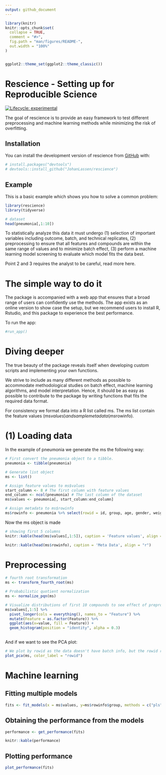 ```yaml
---
output: github_document
---
```




<!-- README.md is generated from README.Rmd. Please edit that file -->

```r
library(knitr)
knitr::opts_chunk$set(
  collapse = TRUE,
  comment = "#>",
  fig.path = "man/figures/README-",
  out.width = "100%"
)


ggplot2::theme_set(ggplot2::theme_classic())

```

# Rescience - Setting up for Reproducible Science 

<!-- badges: start -->
[![Lifecycle: experimental](https://img.shields.io/badge/lifecycle-experimental-orange.svg)](https://lifecycle.r-lib.org/articles/stages.html#experimental)
<!-- badges: end -->

The goal of rescience is to provide an easy framework to test different preprocessing and machine learning methods while minimizing the risk of overfitting. 

## Installation

You can install the development version of rescience from [GitHub](https://github.com/JohanLassen/rescience) with:

``` r
# install.packages("devtools")
# devtools::install_github("JohanLassen/rescience")
```

## Example

This is a basic example which shows you how to solve a common problem:

```r

library(rescience)
library(tidyverse)

# dataset
head(pneumonia[,1:10])

```

To statistically analyze this data it must undergo (1) selection of important variables including outcome, batch, and technical replicates, (2) preprocessing to ensure that all features and compounds are within the same range of values and to minimize batch effect, (3) perform a machine learning model screening to evaluate which model fits the data best.

Point 2 and 3 requires the analyst to be careful, read more here.


# The simple way to do it
The package is accompanied with a web app that ensures that a broad range of users can confidently use the methods. The app exists as an online version to show case the setup, but we recommend users to install R, Rstudio, and this package to experience the best performance.

To run the app:
```r
#run_app()
```

# Diving deeper
The true beauty of the package reveals itself when developing custom scripts and implementing your own functions. 

We strive to include as many different methods as possible to accommodate methodological studies on batch effect, machine learning algorithms, and model interpretation. Hence, it should be as easy as possible to contribute to the package by writing functions that fits the required data format.

For consistency we format data into a R list called ms. The ms list contain the feature values (ms$values) and sample meta data (ms$rowinfo).

# (1) Loading data

In the example of pneumonia we generate the ms the following way:

```r

# First convert the pneumonia object to a tibble. 
pneumonia <- tibble(pneumonia)

# Generate list object
ms <- list()

# Assign feature values to ms$values
start_column <- 8 # The first column with feature values
end_column <- ncol(pneumonia) # The last column of the dataset
ms$values <- pneumonia[, start_column:end_column]

# Assign metadata to ms$rowinfo
ms$rowinfo <- pneumonia %>% select(rowid = id, group, age, gender, weight, height, BMI)
```


Now the ms object is made

```r

# showing first 5 columns
knitr::kable(head(ms$values[,1:5]), caption = 'Feature values', align = "c")

```

```r

knitr::kable(head(ms$rowinfo), caption = 'Meta Data', align = "r")

```


# Preprocessing
```r

# fourth root transformation
ms <- transform_fourth_root(ms)

# Probabilistic quotient normalization
ms <- normalize_pqn(ms)

# Visualize distributions of first 10 compounds to see effect of preprocessing
ms$values[,1:5] %>% 
  pivot_longer(cols = everything(), names_to = "Feature") %>%
  mutate(Feature = as.factor(Feature)) %>% 
  ggplot(aes(x=value, fill = Feature)) +
  geom_histogram(position = "identity", alpha = 0.3)
  
```

And if we want to see the PCA plot:

```r

# We plot by rowid as the data doesn't have batch info, but the rowid reflects the injection order
plot_pca(ms, color_label = "rowid") 

```

# Machine learning

## Fitting multiple models

```r

fits <- fit_models(x = ms$values, y=ms$rowinfo$group, methods = c("pls", "glmnet")) #PLS, Elastic net, Random Forest

```

## Obtaining the performance from the models

```r

performance <- get_performance(fits)

knitr::kable(performance)

```

## Plotting performance

```r
plot_performance(fits)
```



